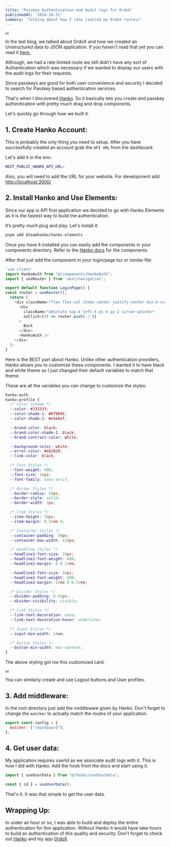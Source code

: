 ```yaml
---
title: 'Passkey Authentication and Audit logs for OrdoX'
publishedAt: '2024-10-31'
summary: 'Talking about how I rate limited my OrdoX routes/'
---
```


<img src="https://raw.githubusercontent.com/harshsbhat/images/main/hanko-ordox.png" alt="Hanko X OrdoX" height="10" />

In the last blog, we talked about OrdoX and how we created an Unstructured data to JSON application. If you haven't read that yet you can read it [here.](https://harshbhat.me/blog/ordox-unkey)

Although, we had a rate limited route we still didn't have any sort of Authentication which was necessary if we wanted to display our users with the audit logs for their requests.

Since passkeys are good for both user convenience and security I decided to search for Passkey based authentication services.

That's when I discovered [Hanko](https://hanko.io). So it basically lets you create and passkey authentication with pretty much drag and drop components.

Let's quickly go through how we built it.

## 1. Create Hanko Account:

This is probably the only thing you need to setup. After you have successfully created an account grab the `API URL` from the dashboard.

Let's add it in the env:

```bash
NEXT_PUBLIC_HANKO_API_URL=
```

Also, you will need to add the URL for your website. For development add [http://localhost:3000/](http://localhost:3000/)

## 2. Install Hanko and Use Elements:

Since our app is API first application we decided to go with Hanko Elements as it is the fastest way to build the authentication.

It’s pretty much plug and play. Let's install it:

```bash
pnpm add @teamhanko/hanko-elements
```

Once you have it installed you can easily add the components in your components directory. Refer to the [Hanko docs](https://docs.hanko.io/quickstarts/fullstack/next) for the components.

After that just add the component in your login/page.tsx or similar file:

```javascript
'use client'
import HankoAuth from "@/components/HankoAuth";
import { useRouter } from 'next/navigation';

export default function LoginPage() {
const router = useRouter();
  return (
    <div className="flex flex-col items-center justify-center min-h-screen">
      <div
        className="absolute top-4 left-4 px-4 py-2 cursor-pointer"
        onClick={() => router.push('/')}
      >
        Back
      </div>
      <HankoAuth />
    </div>
  );
}

```

Here is the BEST part about Hanko. Unlike other authentication providers, Hanko allows you to customize these components. I wanted it to have black and white theme so I just changed their default variables to match that theme.  


These are all the variables you can change to customize the styles:

```css
hanko-auth,
hanko-profile {
  /* Color Scheme */
  --color: #333333;
  --color-shade-1: #8f9095;
  --color-shade-2: #e5e6ef;

  --brand-color: black;
  --brand-color-shade-1: black;
  --brand-contrast-color: white;

  --background-color: white;
  --error-color: #e82020;
  --link-color: black;

  /* Font Styles */
  --font-weight: 400;
  --font-size: 16px;
  --font-family: sans-serif;

  /* Border Styles */
  --border-radius: 50px;
  --border-style: solid;
  --border-width: 1px;

  /* Item Styles */
  --item-height: 34px;
  --item-margin: 0.5rem 0;

  /* Container Styles */
  --container-padding: 30px;
  --container-max-width: 410px;

  /* Headline Styles */
  --headline1-font-size: 24px;
  --headline1-font-weight: 600;
  --headline1-margin: 0 0 1rem;

  --headline2-font-size: 16px;
  --headline2-font-weight: 600;
  --headline2-margin: 1rem 0 0.5rem;

  /* Divider Styles */
  --divider-padding: 0 42px;
  --divider-visibility: visible;

  /* Link Styles */
  --link-text-decoration: none;
  --link-text-decoration-hover: underline;

  /* Input Styles */
  --input-min-width: 14em;

  /* Button Styles */
  --button-min-width: max-content;
}
```

The above styling got me this customized card.

<img src="https://raw.githubusercontent.com/harshsbhat/images/main/hanko-example.png" alt="Hanko X OrdoX" height="10" />

You can similarly create and use Logout buttons and User profiles.

## 3. Add middleware:

In the root directory just add the middleware given by Hanko. Don't forget to change the `matcher` to actually match the routes of your application.

```javascript
export const config = {
  matcher: ["/dashboard"],
};

```

## 4. Get user data:

My application requires userId as we associate audit logs with it. This is how I did with Hanko. Add the hook from the docs and start using it.

```javascript
import { useUserData } from "@/hooks/useUserdata";

const { id } = useUserData();
```

That's it. It was that simple to get the user data.

## Wrapping Up:

In under an hour or so, I was able to build and deploy the entire authentication for this application. Without Hanko it would have take hours to build an authentication of this quality and security. Don't forget to check out [Hanko](https://hanko.io) and my app [OrdoX](https://ordox.vercel.app)


